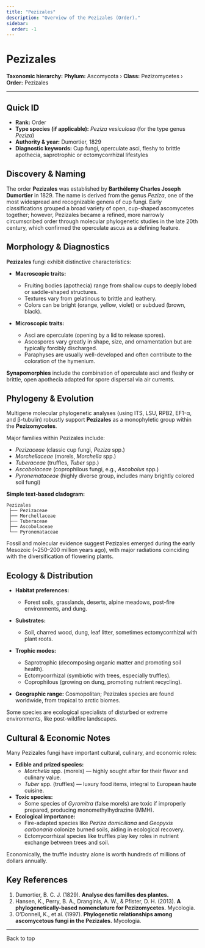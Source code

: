 ```yaml
---
title: "Pezizales"
description: "Overview of the Pezizales (Order)."
sidebar:
  order: -1
---
```



# Pezizales <Badge variant="note" text="Order" />

**Taxonomic hierarchy:** **Phylum:** Ascomycota › **Class:** Pezizomycetes › **Order:** Pezizales

---

## Quick ID
* **Rank:** Order  
* **Type species (if applicable):** _Peziza vesiculosa_ (for the type genus _Peziza_)  
* **Authority & year:** Dumortier, 1829  
* **Diagnostic keywords:** Cup fungi, operculate asci, fleshy to brittle apothecia, saprotrophic or ectomycorrhizal lifestyles  

## Discovery & Naming
The order **Pezizales** was established by **Barthélemy Charles Joseph Dumortier** in 1829. The name is derived from the genus _Peziza_, one of the most widespread and recognizable genera of cup fungi. Early classifications grouped a broad variety of open, cup-shaped ascomycetes together; however, Pezizales became a refined, more narrowly circumscribed order through molecular phylogenetic studies in the late 20th century, which confirmed the operculate ascus as a defining feature.

## Morphology & Diagnostics
**Pezizales** fungi exhibit distinctive characteristics:

- **Macroscopic traits:**
  - Fruiting bodies (apothecia) range from shallow cups to deeply lobed or saddle-shaped structures.
  - Textures vary from gelatinous to brittle and leathery.
  - Colors can be bright (orange, yellow, violet) or subdued (brown, black).

- **Microscopic traits:**
  - Asci are operculate (opening by a lid to release spores).
  - Ascospores vary greatly in shape, size, and ornamentation but are typically forcibly discharged.
  - Paraphyses are usually well-developed and often contribute to the coloration of the hymenium.

**Synapomorphies** include the combination of operculate asci and fleshy or brittle, open apothecia adapted for spore dispersal via air currents.

## Phylogeny & Evolution
Multigene molecular phylogenetic analyses (using ITS, LSU, RPB2, EF1-α, and β-tubulin) robustly support **Pezizales** as a monophyletic group within the **Pezizomycetes**.

Major families within Pezizales include:

- _Pezizaceae_ (classic cup fungi, _Peziza_ spp.)
- _Morchellaceae_ (morels, _Morchella_ spp.)
- _Tuberaceae_ (truffles, _Tuber_ spp.)
- _Ascobolaceae_ (coprophilous fungi, e.g., _Ascobolus_ spp.)
- _Pyronemataceae_ (highly diverse group, includes many brightly colored soil fungi)

**Simple text-based cladogram:**
```
Pezizales
 ├── Pezizaceae
 ├── Morchellaceae
 ├── Tuberaceae
 ├── Ascobolaceae
 └── Pyronemataceae
```
Fossil and molecular evidence suggest Pezizales emerged during the early Mesozoic (~250–200 million years ago), with major radiations coinciding with the diversification of flowering plants.

## Ecology & Distribution
- **Habitat preferences:** 
  - Forest soils, grasslands, deserts, alpine meadows, post-fire environments, and dung.
- **Substrates:** 
  - Soil, charred wood, dung, leaf litter, sometimes ectomycorrhizal with plant roots.
- **Trophic modes:**
  - Saprotrophic (decomposing organic matter and promoting soil health).
  - Ectomycorrhizal (symbiotic with trees, especially truffles).
  - Coprophilous (growing on dung, promoting nutrient recycling).

- **Geographic range:** Cosmopolitan; Pezizales species are found worldwide, from tropical to arctic biomes.

Some species are ecological specialists of disturbed or extreme environments, like post-wildfire landscapes.

## Cultural & Economic Notes
Many Pezizales fungi have important cultural, culinary, and economic roles:

- **Edible and prized species:**
  - _Morchella_ spp. (morels) — highly sought after for their flavor and culinary value.
  - _Tuber_ spp. (truffles) — luxury food items, integral to European haute cuisine.
- **Toxic species:**
  - Some species of _Gyromitra_ (false morels) are toxic if improperly prepared, producing monomethylhydrazine (MMH).
- **Ecological importance:**
  - Fire-adapted species like _Peziza domiciliana_ and _Geopyxis carbonaria_ colonize burned soils, aiding in ecological recovery.
  - Ectomycorrhizal species like truffles play key roles in nutrient exchange between trees and soil.

Economically, the truffle industry alone is worth hundreds of millions of dollars annually.

## Key References
1. Dumortier, B. C. J. (1829). **Analyse des familles des plantes.**  
2. Hansen, K., Perry, B. A., Dranginis, A. W., & Pfister, D. H. (2013). **A phylogenetically-based nomenclature for Pezizomycetes.** Mycologia.  
3. O’Donnell, K., et al. (1997). **Phylogenetic relationships among ascomycetous fungi in the Pezizales.** Mycologia.  

---

<LinkButton href="#top" variant="minimal" icon="arrow-up">
  Back to top
</LinkButton>
